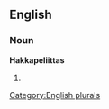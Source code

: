==English==

===Noun===
'''Hakkapeliittas'''

# {{plural of|[[Hakkapeliitta]]}}

[[Category:English plurals]]